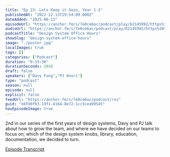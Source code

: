 ```yaml
---
title: "Ep 23: Lets Keep it Goin, Year 1-2"
publishedAt: "2022-12-13T19:54:09.000Z"
dateAdded: "2025-06-13"
episodeUrl: "https://anchor.fm/s/7e0ce6ac/podcast/play/62145992/https%3A%2F%2Fd3ctxlq1ktw2nl.cloudfront.net%2Fstaging%2F2022-11-13%2F302881954-44100-2-ed556bb37a18.m4a"
audioUrl: "https://anchor.fm/s/7e0ce6ac/podcast/play/62145992/https%3A%2F%2Fd3ctxlq1ktw2nl.cloudfront.net%2Fstaging%2F2022-11-13%2F302881954-44100-2-ed556bb37a18.m4a"
podcastTitle: "Design System Office Hours"
showSlug: "design-system-office-hours"
image: "./poster.jpg"
localImages: true
tags: []
categories: ["Podcast"]
duration: "0:33:30"
durationSeconds: 2010
draft: false
speakers: ["Davy Fung","PJ Onori"]
type: "podcast"
season: null
episode: null
explicit: false
feedUrl: "https://anchor.fm/s/7e0ce6ac/podcast/rss"
guid: "d4fd0f63-19f1-4164-8e72-1cc5cea99545"
hasEpisodeImage: true
---
```

2nd in our series of the first years of design systems, Davy and PJ talk about how to grow the team, and where we have decided on our teams to focus on; which of the design system knobs, library, education, documentation, we decided to turn.

[Episode Transcript](https://docs.google.com/document/d/1eBPOj7pQJBKCsc4uWlMM1XwwfTOLiK7Av_qEbwu2F_M/edit?usp=sharing)
